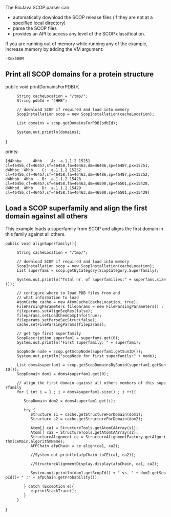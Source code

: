 The BioJava SCOP parser can
* automatically download the SCOP release files (if they are not at a specified local directory)
* parse the SCOP files 
* provides an API to access any level of the SCOP classification.


If you are running out of memory while running any of the example, increase memory by adding the VM argument:
 -Xmx500M

== Print all SCOP domains for a protein structure ==

<java>
public void printDomainsForPDB(){
      String cacheLocation = "/tmp/";
      String pdbId = "4HHB";
      
      // download SCOP if required and load into memory
      ScopInstallation scop = new ScopInstallation(cacheLocation);

      List<ScopDomain> domains = scop.getDomainsForPDB(pdbId);

      System.out.println(domains);

}
</java>

prints:

<pre>
[d4hhba_	4hhb	A:	a.1.1.2	15251	cl=46456,cf=46457,sf=46458,fa=46463,dm=46486,sp=46487,px=15251, 
d4hhbc_	4hhb	C:	a.1.1.2	15252	cl=46456,cf=46457,sf=46458,fa=46463,dm=46486,sp=46487,px=15252, 
d4hhbb_	4hhb	B:	a.1.1.2	15428	cl=46456,cf=46457,sf=46458,fa=46463,dm=46500,sp=46501,px=15428, 
d4hhbd_	4hhb	D:	a.1.1.2	15429	cl=46456,cf=46457,sf=46458,fa=46463,dm=46500,sp=46501,px=15429]
</pre>

==Load a SCOP superfamily and align the first domain against all others==
This example loads a superfamily from SCOP and aligns the first domain in this family against all others.

<java>
 public void alignSuperfamily(){
      
      String cacheLocation = "/tmp/";
     
      // download SCOP if required and load into memory
      ScopInstallation scop = new ScopInstallation(cacheLocation);
      List<ScopDescription> superfams = scop.getByCategory(ScopCategory.Superfamily);

      System.out.println("Total nr. of superfamilies:" + superfams.size());

      
      // configure where to load PDB files from and 
      // what information to load
      AtomCache cache = new AtomCache(cacheLocation, true);      
      FileParsingParameters fileparams = new FileParsingParameters() ;
      fileparams.setAlignSeqRes(false);
      fileparams.setLoadChemCompInfo(true);
      fileparams.setParseSecStruc(false);
      cache.setFileParsingParams(fileparams);
      
      // get tge first superfamily
      ScopDescription superfam1 = superfams.get(0);
      System.out.println("First superfamily: " + superfam1);
      
      ScopNode node = scop.getScopNode(superfam1.getSunID());
      System.out.println("scopNode for first superfamily:" + node);
      
      List<ScopDomain> doms4superfam1 = scop.getScopDomainsBySunid(superfam1.getSunID());
      ScopDomain dom1 = doms4superfam1.get(0);
      
      // align the first domain against all others members of this superfamily
      for ( int i = 1 ; i < doms4superfam1.size() ; i ++){

         ScopDomain dom2 = doms4superfam1.get(i);
        
         try {
            Structure s1 = cache.getStructureForDomain(dom1);
            Structure s2 = cache.getStructureForDomain(dom2);
            
            Atom[] ca1 = StructureTools.getAtomCAArray(s1);
            Atom[] ca2 = StructureTools.getAtomCAArray(s2);
            StructureAlignment ce = StructureAlignmentFactory.getAlgorithm(CeMain.algorithmName);
            AFPChain afpChain = ce.align(ca1, ca2);
            
            //System.out.println(afpChain.toCE(ca1, ca2));
            
            //StructureAlignmentDisplay.display(afpChain, ca1, ca2);
            
            System.out.println(dom1.getScopId() + " vs. " + dom2.getScopId()+ " :" + afpChain.getProbability());
            
         } catch (Exception e){
            e.printStackTrace();
         }
      }
}
</java>